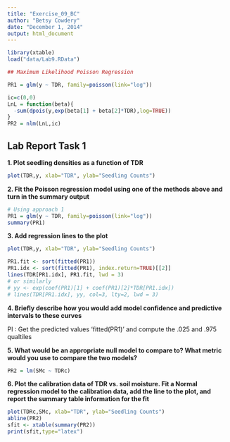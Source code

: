 ```yaml
---
title: "Exercise_09_BC"
author: "Betsy Cowdery"
date: "December 1, 2014"
output: html_document
---
```


```r
library(xtable)
load("data/Lab9.RData")

## Maximum Likelihood Poisson Regression

PR1 = glm(y ~ TDR, family=poisson(link="log"))

ic=c(0,0)
LnL = function(beta){
  -sum(dpois(y,exp(beta[1] + beta[2]*TDR),log=TRUE))
}
PR2 = nlm(LnL,ic)
```
## Lab Report Task 1

**1.  Plot seedling densities as a function of TDR**
```r
plot(TDR,y, xlab="TDR", ylab="Seedling Counts")
```

**2.  Fit the Poisson regression model using one of the methods above and turn in  the summary output**

```r
# Using approach 1
PR1 = glm(y ~ TDR, family=poisson(link="log"))
summary(PR1)
```

**3.  Add regression lines to the plot**
```r
plot(TDR,y, xlab="TDR", ylab="Seedling Counts")

PR1.fit <- sort(fitted(PR1))
PR1.idx <- sort(fitted(PR1), index.return=TRUE)[[2]]
lines(TDR[PR1.idx], PR1.fit, lwd = 3)
# or similarly
# yy <- exp(coef(PR1)[1] + coef(PR1)[2]*TDR[PR1.idx])
# lines(TDR[PR1.idx], yy, col=3, lty=2, lwd = 3)
```
**4.  Briefly describe how you would add model confidence and predictive intervals to these curves**

PI : Get the predicted values 'fitted(PR1)' and compute the .025 and .975 qualtiles

**5.  What would be an appropriate null model to compare to?  What metric would you use to compare the two models?**

```r
PR2 = lm(SMc ~ TDRc)
```


**6.  Plot the calibration data of TDR vs. soil moisture.  Fit a Normal regression model to the calibration data, add the line to the plot, and report the summary table information for the fit**

```r
plot(TDRc,SMc, xlab="TDR", ylab="Seedling Counts")
abline(PR2)
sfit <- xtable(summary(PR2))
print(sfit,type="latex")
```


```r

```







